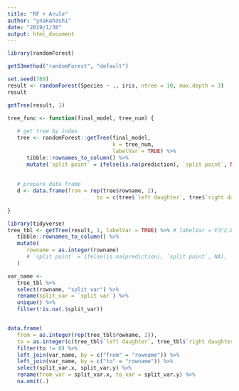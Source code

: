```yaml
---
title: "RF + Arule"
author: "ynakahashi"
date: "2019/1/30"
output: html_document
---
```


```r
library(randomForest)
```

```r
getS3method("randomForest", "default")
```




```r
set.seed(789)
result <- randomForest(Species ~ ., iris, ntree = 10, max.depth = 3)
result
```


```r
getTree(result, 1)
```

```r
tree_func <- function(final_model, tree_num) {
  
   # get tree by index
   tree <- randomForest::getTree(final_model, 
                                 k = tree_num, 
                                 labelVar = TRUE) %>% 
      tibble::rownames_to_column() %>%
      mutate(`split point` = ifelse(is.na(prediction), `split point`, NA))
      
  
   # prepare data frame
   d <- data.frame(from = rep(tree$rowname, 2),
                            to = c(tree$`left daughter`, tree$`right daughter`))
  
}

library(tidyverse)
tree_tbl <- getTree(result, 1, labelVar = TRUE) %>% # labelVar = Fだとエラー
   tibble::rownames_to_column() %>%
   mutate(
      rowname = as.integer(rowname)
      # `split point` = ifelse(is.na(prediction), `split point`, NA),
   )

var_name <- 
   tree_tbl %>% 
   select(rowname, "split var") %>% 
   rename(split_var = `split var`) %>% 
   unique() %>% 
   filter(!is.na(.$split_var))


data.frame(
   from = as.integer(rep(tree_tbl$rowname, 2)),
   to = as.integer(c(tree_tbl$`left daughter`, tree_tbl$`right daughter`))) %>% 
   filter(to != 0) %>% 
   left_join(var_name, by = c("from" = "rowname")) %>% 
   left_join(var_name, by = c("to" = "rowname")) %>% 
   select(split_var.x, split_var.y) %>% 
   rename(from_var = split_var.x, to_var = split_var.y) %>% 
   na.omit(.)
```











